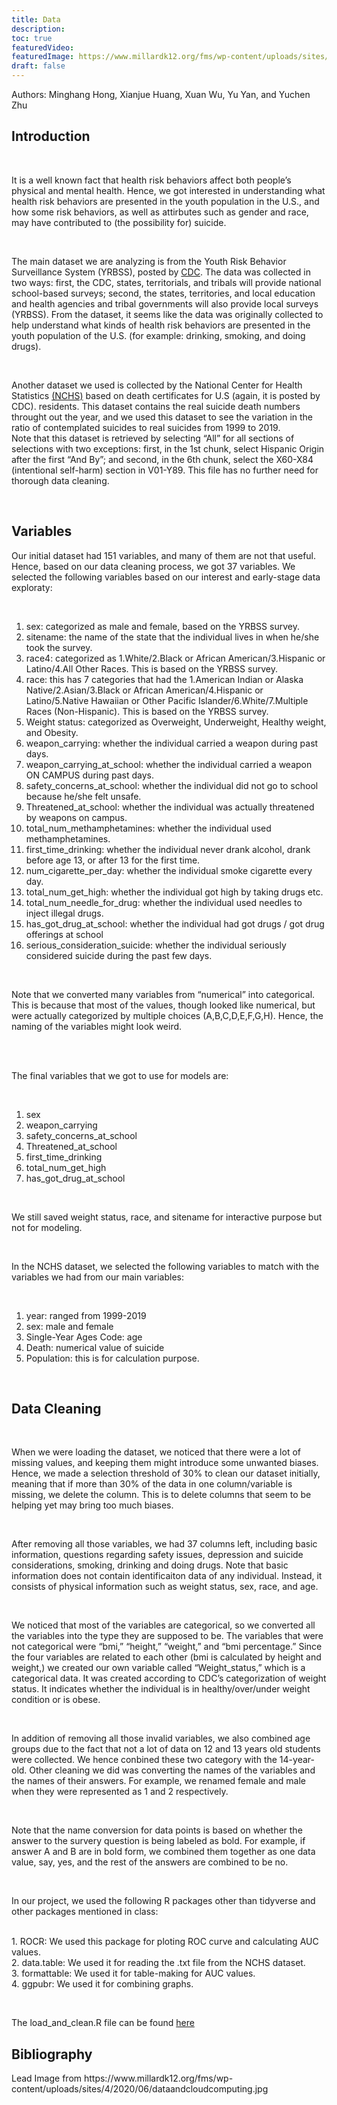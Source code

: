 ```yaml
---
title: Data
description:
toc: true
featuredVideo:
featuredImage: https://www.millardk12.org/fms/wp-content/uploads/sites/4/2020/06/dataandcloudcomputing.jpg
draft: false
---
```


Authors: Minghang Hong, Xianjue Huang, Xuan Wu, Yu Yan, and Yuchen Zhu

## Introduction

<br>

It is a well known fact that health risk behaviors affect both people's physical and mental health. Hence, we got interested in understanding what health risk behaviors are presented in the youth population in the U.S., and how some risk behaviors, as well as attirbutes such as gender and race, may have contributed to (the possibility for) suicide. 

<br>

The main dataset we are analyzing is from the Youth Risk Behavior Surveillance System (YRBSS), posted by [CDC](https://www.cdc.gov/healthyyouth/data/yrbs/index.htm). The data was collected in two ways: first, the CDC, states, territorials, and tribals will provide national school-based surveys; second, the states, territories, and local education and health agencies and tribal governments will also provide local surveys (YRBSS). From the dataset, it seems like the data was originally collected to help understand what kinds of health risk behaviors are presented in the youth population of the U.S. (for example: drinking, smoking, and doing drugs). 


<br>

Another dataset we used is collected by the National Center for Health Statistics [(NCHS)](https://wonder.cdc.gov/controller/datarequest/D77;jsessionid=1FBA3D761271E67C307492F70D6C) based on death certificates for U.S (again, it is posted by CDC). residents. This dataset contains the real suicide death numbers throught out the year, and we used this dataset to see the variation in the ratio of contemplated suicides to real suicides from 1999 to 2019. 
<br>
Note that this dataset is retrieved by selecting "All" for all sections of selections with two exceptions: first, in the 1st chunk, select Hispanic Origin after the first "And By"; and second, in the 6th chunk, select the X60-X84 (intentional self-harm) section in V01-Y89. This file has no further need for thorough data cleaning.

<br> 

## Variables

Our initial dataset had 151 variables, and many of them are not that useful. Hence, based on our data cleaning process, we got 37 variables. We selected the following variables based on our interest and early-stage data exploraty: 

<br>

1. sex: categorized as male and female, based on the YRBSS survey.
<br>
2. sitename: the name of the state that the individual lives in when he/she took the survey.
<br>
3. race4: categorized as 1.White/2.Black or African American/3.Hispanic or Latino/4.All Other Races. This is based on the YRBSS survey.
<br>
4. race: this has 7 categories that had the 1.American Indian or Alaska Native/2.Asian/3.Black or African American/4.Hispanic or Latino/5.Native Hawaiian or Other Pacific Islander/6.White/7.Multiple Races (Non-Hispanic). This is based on the YRBSS survey.
<br>
5. Weight status: categorized as Overweight, Underweight, Healthy weight, and Obesity.
<br>
6. weapon_carrying: whether the individual carried a weapon during past days.
<br>
7. weapon_carrying_at_school: whether the individual carried a weapon ON CAMPUS during past days.
<br>
8. safety_concerns_at_school: whether the individual did not go to school because he/she felt unsafe.
<br>
9. Threatened_at_school: whether the individual was actually threatened by weapons on campus.
<br>
10. total_num_methamphetamines: whether the individual used methamphetamines.
<br>
11. first_time_drinking: whether the individual never drank alcohol, drank before age 13, or after 13 for the first time.
<br>
12. num_cigarette_per_day: whether the individual smoke cigarette every day.
<br>
13. total_num_get_high: whether the individual got high by taking drugs etc.
<br>
14. total_num_needle_for_drug: whether the individual used needles to inject illegal drugs.
<br>
15. has_got_drug_at_school: whether the individual had got drugs / got drug offerings at school
<br>
16. serious_consideration_suicide: whether the individual seriously considered suicide during the past few days.


<br>

Note that we converted many variables from "numerical" into categorical. This is because that most of the values, though looked like numerical, but were actually categorized by multiple choices (A,B,C,D,E,F,G,H). Hence, the naming of the variables might look weird.

<br>

<br>
The final variables that we got to use for models are:

<br>

1. sex
<br>
2. weapon_carrying
<br>
3. safety_concerns_at_school
<br>
4. Threatened_at_school
<br>
5. first_time_drinking
<br>
6. total_num_get_high
<br>
7. has_got_drug_at_school

<br>

We still saved weight status, race, and sitename for interactive purpose but not for modeling.

<br>

In the NCHS dataset, we selected the following variables to match with the variables we had from our main variables:

<br>

1. year: ranged from 1999-2019
<br>
2. sex: male and female
<br>
3. Single-Year Ages Code: age
<br>
4. Death: numerical value of suicide
<br>
5. Population: this is for calculation purpose.

<br>

## Data Cleaning

<br>

When we were loading the dataset, we noticed that there were a lot of missing values, and keeping them might introduce some unwanted biases. Hence, we made a selection threshold of 30% to clean our dataset initially, meaning that if more than 30% of the data in one column/variable is missing, we delete the column. This is to delete columns that seem to be helping yet may bring too much biases.

<br>

After removing all those variables, we had 37 columns left, including basic information, questions regarding safety issues, depression and suicide considerations, smoking, drinking and doing drugs. Note that basic information does not contain identificaiton data of any individual. Instead, it consists of physical information such as weight status, sex, race, and age. 

<br>

We noticed that most of the variables are categorical, so we converted all the variables into the type they are supposed to be. The variables that were not categorical were "bmi," "height," "weight," and "bmi percentage." Since the four variables are related to each other (bmi is calculated by height and weight,) we created our own variable called "Weight_status," which is a categorical data. It was created according to CDC's categorization of weight status. It indicates whether the individual is in healthy/over/under weight condition or is obese.

<br>

In addition of removing all those invalid variables, we also combined age groups due to the fact that not a lot of data on 12 and 13 years old students were collected. We hence conbined these two category with the 14-year-old. Other cleaning we did was converting the names of the variables and the names of their answers. For example, we renamed female and male when they were represented as 1 and 2 respectively.

<br>

Note that the name conversion for data points is based on whether the answer to the survery question is being labeled as bold. For example, if answer A and B are in bold form, we combined them together as one data value, say, yes, and the rest of the answers are combined to be no.

<br>

In our project, we used the following R packages other than tidyverse and other packages mentioned in class:

<br>
1. ROCR: We used this package for ploting ROC curve and calculating AUC values.
<br>
2. data.table: We used it for reading the .txt file from the NCHS dataset.
<br>
3. formattable: We used it for table-making for AUC values.
<br>
4. ggpubr: We used it for combining graphs.

<br>

The load_and_clean.R file can be found [here](https://errormaker.netlify.app/load_and_clean_data.R)

## Bibliography

Lead Image from https://www.millardk12.org/fms/wp-content/uploads/sites/4/2020/06/dataandcloudcomputing.jpg
